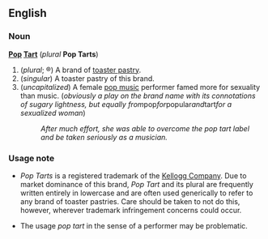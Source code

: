 ==English==
===Noun===
'''[[Pop]] [[Tart]]''' (''plural'' '''Pop Tarts''')

#(''plural''; &reg;) A brand of [[toaster pastry]].
#(''singular'') A toaster pastry of this brand.
#(''uncapitalized'') A female [[pop music]] performer famed more for sexuality than music. (''obviously a play on the brand name with its connotations of sugary lightness, but equally from ''pop'' for ''popular'' and ''tart'' for a sexualized woman'')
#: ''After much effort, she was able to overcome the pop tart label and be taken seriously as a musician.''

===Usage note===
*''Pop Tarts'' is a registered trademark of the [[Wikipedia:Kellogg Company|Kellogg Company]].  Due to market dominance of this brand, ''Pop Tart'' and its plural are frequently written entirely in lowercase and are often used generically to refer to any brand of toaster pastries.  Care should be taken to not do this, however, wherever trademark infringement concerns could occur.

*The usage ''pop tart'' in the sense of a performer may be problematic.